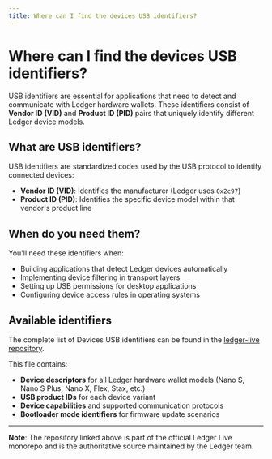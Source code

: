 ```yaml
---
title: Where can I find the devices USB identifiers?
---
```


# Where can I find the devices USB identifiers?

USB identifiers are essential for applications that need to detect and communicate with Ledger hardware wallets. These identifiers consist of **Vendor ID (VID)** and **Product ID (PID)** pairs that uniquely identify different Ledger device models.

## What are USB identifiers?

USB identifiers are standardized codes used by the USB protocol to identify connected devices:

- **Vendor ID (VID)**: Identifies the manufacturer (Ledger uses `0x2c97`)
- **Product ID (PID)**: Identifies the specific device model within that vendor's product line

## When do you need them?

You'll need these identifiers when:

- Building applications that detect Ledger devices automatically
- Implementing device filtering in transport layers
- Setting up USB permissions for desktop applications
- Configuring device access rules in operating systems

## Available identifiers

The complete list of Devices USB identifiers can be found in the [ledger-live repository](https://github.com/LedgerHQ/ledger-live/blob/develop/libs/ledgerjs/packages/devices/src/index.ts).

This file contains:

- **Device descriptors** for all Ledger hardware wallet models (Nano S, Nano S Plus, Nano X, Flex, Stax, etc.)
- **USB product IDs** for each device variant
- **Device capabilities** and supported communication protocols
- **Bootloader mode identifiers** for firmware update scenarios

---

**Note**: The repository linked above is part of the official Ledger Live monorepo and is the authoritative source maintained by the Ledger team.
